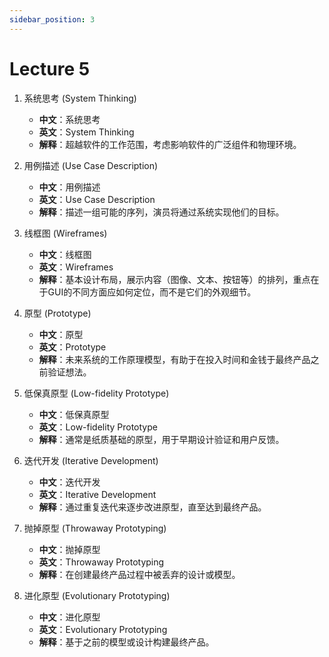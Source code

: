 ```yaml
---
sidebar_position: 3
---
```


# Lecture 5

1. 系统思考 (System Thinking)
   - **中文**：系统思考
   - **英文**：System Thinking
   - **解释**：超越软件的工作范围，考虑影响软件的广泛组件和物理环境。

2. 用例描述 (Use Case Description)
   - **中文**：用例描述
   - **英文**：Use Case Description
   - **解释**：描述一组可能的序列，演员将通过系统实现他们的目标。

3. 线框图 (Wireframes)
   - **中文**：线框图
   - **英文**：Wireframes
   - **解释**：基本设计布局，展示内容（图像、文本、按钮等）的排列，重点在于GUI的不同方面应如何定位，而不是它们的外观细节。

4. 原型 (Prototype)
   - **中文**：原型
   - **英文**：Prototype
   - **解释**：未来系统的工作原理模型，有助于在投入时间和金钱于最终产品之前验证想法。

5. 低保真原型 (Low-fidelity Prototype)
   - **中文**：低保真原型
   - **英文**：Low-fidelity Prototype
   - **解释**：通常是纸质基础的原型，用于早期设计验证和用户反馈。

6. 迭代开发 (Iterative Development)
   - **中文**：迭代开发
   - **英文**：Iterative Development
   - **解释**：通过重复迭代来逐步改进原型，直至达到最终产品。

7. 抛掉原型 (Throwaway Prototyping)
   - **中文**：抛掉原型
   - **英文**：Throwaway Prototyping
   - **解释**：在创建最终产品过程中被丢弃的设计或模型。

8. 进化原型 (Evolutionary Prototyping)
   - **中文**：进化原型
   - **英文**：Evolutionary Prototyping
   - **解释**：基于之前的模型或设计构建最终产品。
